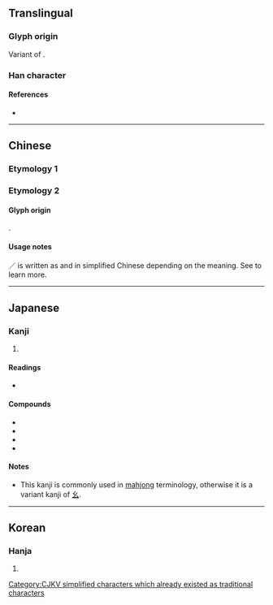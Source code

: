 {{character info/new}}
{{also|幺|麼|麽}}
==Translingual==
{{stroke order|type=animate}}

===Glyph origin===
Variant of {{l|zh|幺}}.

===Han character===
{{Han char|rn=4|rad=丿|as=02|sn=3|four=20732|canj=HI|ids=⿱丿厶}}

====References====
* {{Han ref|kx=0082.030|dkj=00121|dj=0165.090|hdz=10033.020|uh=4E48|ud=20040|bh=A45C|bd=42076}}

----

==Chinese==

===Etymology 1===
{{zh-see|幺|v}}

===Etymology 2===
====Glyph origin====
{{Han simp|麽|f=麻|t=&nbsp;}}.
{{zh-see|麼}}

====Usage notes====
{{lang|zh|麼}}／{{lang|zh|麽}} is written as {{lang|zh|么}} and {{lang|zh|麽}} in simplified Chinese depending on the meaning. See {{l|zh|麼}} to learn more.

----

==Japanese==

===Kanji===
{{ja-kanji|grade=|rs=丿02}}

# {{defn|lang=ja|sort=丿02}}

====Readings====
* {{ja-readings|goon=よう<えう|kanon=よう<えう|kanyoon=<!--やお-->|kun=|nanori=}}

====Compounds====
* {{ja-r|純%全%帯%么%九|ジュン%チャン%タイ%ヤオ%チュウ}}
* {{ja-r|断%么%九|タン%ヤオ%チュウ}}
* {{ja-r|混%全%帯%么%九|ホン%チャン%タイ%ヤオ%チュウ}}
* {{ja-r|么%九%牌|ヤオ%チュウ%ハイ}}

====Notes====
* This kanji is commonly used in [[w:Japanese Mahjong|mahjong]] terminology, otherwise it is a variant kanji of [[幺#Japanese|幺]].
----

==Korean==

===Hanja===
{{ko-hanja|hangeul=요|rv=yo|mr=yo}}

# {{defn|lang=ko|sort=丿02}}

[[Category:CJKV simplified characters which already existed as traditional characters]]